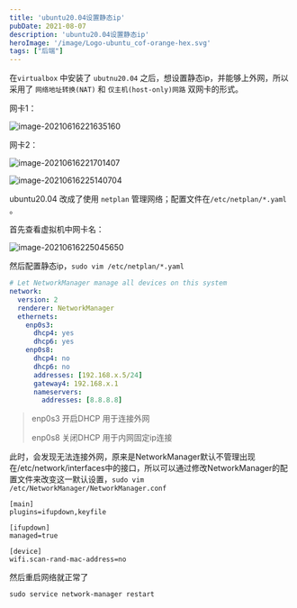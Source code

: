 ```yaml
---
title: 'ubuntu20.04设置静态ip'
pubDate: 2021-08-07
description: 'ubuntu20.04设置静态ip'
heroImage: '/image/Logo-ubuntu_cof-orange-hex.svg'
tags: ["后端"]
---
```


在`virtualbox` 中安装了 `ubutnu20.04` 之后，想设置静态ip，并能够上外网，所以采用了 `网络地址转换(NAT)` 和 `仅主机(host-only)网路` 双网卡的形式。

网卡1：

![image-20210616221635160](/image/20240616221743.png)

网卡2：

![image-20210616221701407](/image/20240616221757.png)

![image-20210616225140704](/image/20240616221811.png)

ubuntu20.04 改成了使用 `netplan` 管理网络；配置文件在`/etc/netplan/*.yaml` 。

首先查看虚拟机中网卡名：

![image-20210616225045650](/image/20240616221829.png)

然后配置静态ip，`sudo vim /etc/netplan/*.yaml`

```yaml
# Let NetworkManager manage all devices on this system
network:
  version: 2
  renderer: NetworkManager
  ethernets:
    enp0s3:
      dhcp4: yes
      dhcp6: yes
    enp0s8:
      dhcp4: no
      dhcp6: no
      addresses: [192.168.x.5/24]
      gateway4: 192.168.x.1
      nameservers:
        addresses: [8.8.8.8]
```

> enp0s3 开启DHCP 用于连接外网
>
> enp0s8 关闭DHCP 用于内网固定ip连接

此时，会发现无法连接外网，原来是NetworkManager默认不管理出现在/etc/network/interfaces中的接口，所以可以通过修改NetworkManager的配置文件来改变这一默认设置，`sudo vim /etc/NetworkManager/NetworkManager.conf`

```
[main]
plugins=ifupdown,keyfile

[ifupdown]
managed=true

[device]
wifi.scan-rand-mac-address=no
```

然后重启网络就正常了

```
sudo service network-manager restart
```

